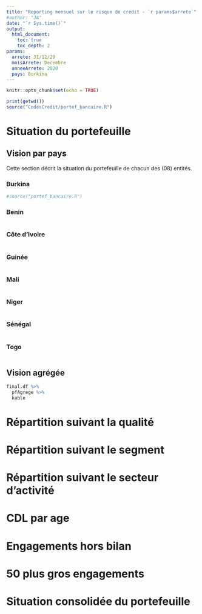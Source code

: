 ```yaml
---
title: "Reporting mensuel sur le risque de crédit - `r params$arrete`"
#author: "JA"
date: "`r Sys.time()`"
output:
  html_document:
    toc: true
    toc_depth: 2
params:
  arrete: 31/12/20
  moisArrete: Decembre
  anneeArrete: 2020
  pays: Burkina
---
```


```r
knitr::opts_chunk$set(echo = TRUE)
```

```r
print(getwd())
source("CodesCredit/portef_bancaire.R")
```


# Situation du portefeuille

## Vision par pays

Cette section décrit la situation du portefeuille de chacun des (08) entités. 

### Burkina
```r
#source("portef_bancaire.R")
```


### Benin
```r
```


### Côte d'Ivoire
```r
```
### Guinée
```r
```
### Mali
```r
```
### Niger
```r
```
### Sénégal
```r
```
### Togo 
```r
```

## Vision agrégée
```r
final.df %>%
  pfAgrege %>%
  kable
```
# Répartition suivant la qualité 
# Répartition suivant le segment
# Répartition suivant le secteur d'activité
# CDL par age
# Engagements hors bilan
# 50 plus gros engagements
# Situation consolidée du portefeuille
# 